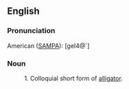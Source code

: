 ==English==

===Pronunciation===

American ([[SAMPA]]): [geI4@`]

===Noun===

: 1. Colloquial short form of [[alligator]].
